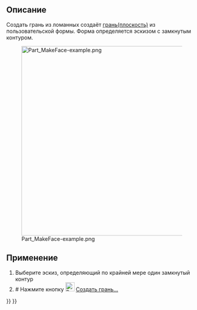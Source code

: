<languages/>

{{Docnav/ru
|[[Part_Chamfer/ru|Фаска]]
|[[Part_RuledSurface/ru|Создать линейчатую ​​поверхность]]
|[[Part_Workbench/ru|Верстак Part]]
|IconL=Part_Chamfer.svg
|IconR=Part_RuledSurface.svg
|IconC=Workbench_Part.svg
}}

{{GuiCommand/ru
|Name=Part_MakeFace
|Name/ru=Создать грань из ломанных
|MenuLocation=Деталь → Создать грань из ломанных
|Workbenches=[[Part_Workbench/ru|Part(Деталь)]]
|Version=0.19
|SeeAlso=[[Part_RuledSurface/ru|Линейчатая поверхность]]
}}

<span id="Description"></span>
==Описание==

<div class="mw-translate-fuzzy">
Создать грань из ломанных создаёт  [[Part_Plane/ru|грань(плоскость)]] из пользовательской формы. Форма определяется эскизом с замкнутым контуром.
</div>

[[Image:Part_MakeFace-example.png|500px]]

<div class="mw-translate-fuzzy">
{{Caption|Пример грани(плоскости), созданной из вложенного набора контуров.}}
</div>

<span id="Usage"></span>
==Применение==

<div class="mw-translate-fuzzy">
# Выберите эскиз, определяющий по крайней мере один замкнутый контур
# # Нажмите кнопку [[Image:Part_MakeFace.svg|24px]] [[Part_MakeFace/ru|Создать грань...]]
</div>


{{Docnav/ru
|[[Part_Chamfer/ru|Фаска]]
|[[Part_RuledSurface/ru|Создать линейчатую ​​поверхность]]
|[[Part_Workbench/ru|Верстак Part]]
|IconL=Part_Chamfer.svg
|IconR=Part_RuledSurface.svg
|IconC=Workbench_Part.svg
}}

{{Part Tools navi{{#translation:}}}}
{{Userdocnavi{{#translation:}}}}